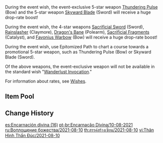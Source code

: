 {{Wish
|name              = Epitome Invocation 2021-08-10
|image             = Epitome Invocation 2021-08-10.png
|type              = Weapon Event
|duration          = event
|time_start        = 2021-08-10 18:00:00
|time_end          = 2021-08-31 14:59:59
|link              = https://www.hoyolab.com/article/666958
|preceding         = Epitome Invocation/2021-07-21
|alongside         = Tapestry of Golden Flames/2021-08-10
|succeeding        = Epitome Invocation/2021-09-01
}}
During the event wish, the event-exclusive 5-star weapon [[Thundering Pulse]] (Bow) and the 5-star weapon [[Skyward Blade]] (Sword) will receive a huge drop-rate boost!

During the event wish, the 4-star weapons [[Sacrificial Sword]] (Sword), [[Rainslasher]] (Claymore), [[Dragon's Bane]] (Polearm), [[Sacrificial Fragments]] (Catalyst), and [[Favonius Warbow]] (Bow) will receive a huge drop-rate boost!

During the event wish, use Epitomized Path to chart a course towards a promotional 5-star weapon, such as Thundering Pulse (Bow) or Skyward Blade (Sword).

Of the above weapons, the event-exclusive weapon will not be available in the standard wish "[[Wanderlust Invocation]]."

For information about rates, see [[Wishes]].

==Item Pool==
{{Wish Pool
|^Thundering Pulse
|^Skyward Blade
|^Sacrificial Sword
|^Rainslasher
|^Dragon's Bane
|^Sacrificial Fragments
|^Favonius Warbow
|Amos' Bow
|Aquila Favonia
|Lost Prayer to the Sacred Winds
|Primordial Jade Winged-Spear
|Skyward Atlas
|Skyward Harp
|Skyward Pride
|Skyward Spine
|Wolf's Gravestone
|Barbara
|Beidou
|Bennett
|Chongyun
|Diona
|Fischl
|Ningguang
|Noelle
|Razor
|Rosaria
|Sucrose
|Xiangling
|Xingqiu
|Xinyan
|Yanfei
|Eye of Perception
|Favonius Codex
|Favonius Greatsword
|Favonius Lance
|Favonius Sword
|Lion's Roar
|Rust
|Sacrificial Bow
|Sacrificial Greatsword
|The Bell
|The Flute
|The Stringless
|The Widsith
|Black Tassel
|Bloodtainted Greatsword
|Cool Steel
|Debate Club
|Emerald Orb
|Ferrous Shadow
|Harbinger of Dawn
|Magic Guide
|Raven Bow
|Sharpshooter's Oath
|Skyrider Sword
|Slingshot
|Thrilling Tales of Dragon Slayers
}}

==Change History==
{{Change History|2.0}}

[[es:Encarnación divina (16)]]
[[pt-br:Encarnação Divina/10-08-2021]]
[[ru:Воплощение божества/2021-08-10]]
[[th:สรรค์สร้างเซียน/2021-08-10]]
[[vi:Thân Hình Thần Đúc/2021-08-10]]